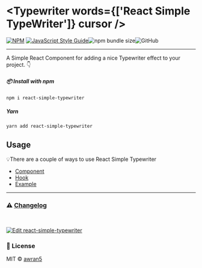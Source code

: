 
<Meta title='Introduction' />

# <Typewriter words={['React Simple TypeWriter']} cursor />

[![NPM](https://img.shields.io/npm/v/react-simple-typewriter.svg)](https://www.npmjs.com/package/react-simple-typewriter) [![JavaScript Style Guide](https://img.shields.io/badge/code_style-standard-brightgreen.svg)](https://standardjs.com)![npm bundle size](https://img.shields.io/bundlephobia/min/react-simple-typewriter)![GitHub](https://img.shields.io/github/license/awran5/react-simple-typewriter)

---

A Simple React Component for adding a nice Typewriter effect to your project. 👇

##### 📦 Install with npm

```sh
npm i react-simple-typewriter
```

##### Yarn

```sh
yarn add react-simple-typewriter
```

## Usage

💡There are a couple of ways to use React Simple Typewriter

- [Component](?path=/story/usage-component--page)
- [Hook](?path=/story/usage-hook--page)
- [Example](?path=/story/examples-typewriter--typewriter)

---

### ⚠️ [Changelog](?path=/story/changelog--page)

<br />

[![Edit react-simple-typewriter](https://codesandbox.io/static/img/play-codesandbox.svg)](https://codesandbox.io/s/react-simple-typewriter-uj8ix?fontsize=14&hidenavigation=1&theme=dark)

### 📝 License

MIT © [awran5](https://github.com/awran5/)
